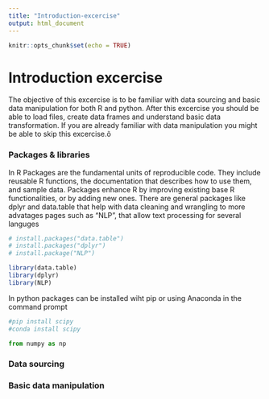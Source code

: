 ```yaml
---
title: "Introduction-excercise"
output: html_document
---
```


```r
knitr::opts_chunk$set(echo = TRUE)
```

# Introduction excercise

The objective of this excercise is to be familiar with data sourcing and basic data manipulation for both R and python. After this excercise you should be able to load files, create data frames and understand basic data transformation. If you are already familiar with data manipulation you might be able to skip this excercise.õ


### Packages & libraries

In R Packages are the fundamental units of reproducible code. They include reusable R functions, the documentation that describes how to use them, and sample data. Packages enhance R by improving existing base R functionalities, or by adding new ones. There are general packages like dplyr and data.table that help with data cleaning and wrangling to more advatages pages such as "NLP", that allow text processing for several languges


```r
# install.packages("data.table")
# install.packages("dplyr")
# install.package("NLP")

library(data.table)
library(dplyr)
library(NLP)

```

In python packages can be installed wiht pip or using Anaconda in the command prompt

```python
#pip install scipy
#conda install scipy

from numpy as np
```
### Data sourcing

### Basic data manipulation


